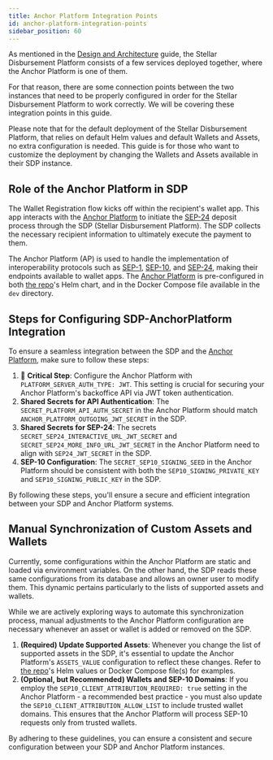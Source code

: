 ```yaml
---
title: Anchor Platform Integration Points
id: anchor-platform-integration-points
sidebar_position: 60
---
```


As mentioned in the [Design and Architecture](./design-and-architecture) guide, the Stellar Disbursement Platform consists of a few services deployed together, where the Anchor Platform is one of them.

For that reason, there are some connection points between the two instances that need to be properly configured in order for the Stellar Disbursement Platform to work correctly. We will be covering these integration points in this guide.

Please note that for the default deployment of the Stellar Disbursement Platform, that relies on default Helm values and default Wallets and Assets, no extra configuration is needed. This guide is for those who want to customize the deployment by changing the Wallets and Assets available in their SDP instance.

## Role of the Anchor Platform in SDP

The Wallet Registration flow kicks off within the recipient's wallet app. This app interacts with the [Anchor Platform] to initiate the [SEP-24] deposit process through the SDP (Stellar Disbursement Platform). The SDP collects the necessary recipient information to ultimately execute the payment to them.

The Anchor Platform (AP) is used to handle the implementation of interoperability protocols such as [SEP-1], [SEP-10], and [SEP-24], making their endpoints available to wallet apps. The [Anchor Platform] is pre-configured in both [the repo]'s Helm chart, and in the Docker Compose file available in the `dev` directory.

## Steps for Configuring SDP-AnchorPlatform Integration

To ensure a seamless integration between the SDP and the [Anchor Platform], make sure to follow these steps:

1. 🚨 **Critical Step**: Configure the Anchor Platform with `PLATFORM_SERVER_AUTH_TYPE: JWT`. This setting is crucial for securing your Anchor Platform's backoffice API via JWT token authentication.
1. **Shared Secrets for API Authentication**: The `SECRET_PLATFORM_API_AUTH_SECRET` in the Anchor Platform should match `ANCHOR_PLATFORM_OUTGOING_JWT_SECRET` in the SDP.
1. **Shared Secrets for SEP-24**: The secrets `SECRET_SEP24_INTERACTIVE_URL_JWT_SECRET` and `SECRET_SEP24_MORE_INFO_URL_JWT_SECRET` in the Anchor Platform need to align with `SEP24_JWT_SECRET` in the SDP.
1. **SEP-10 Configuration**: The `SECRET_SEP10_SIGNING_SEED` in the Anchor Platform should be consistent with both the `SEP10_SIGNING_PRIVATE_KEY` and `SEP10_SIGNING_PUBLIC_KEY` in the SDP.

By following these steps, you'll ensure a secure and efficient integration between your SDP and Anchor Platform systems.

## Manual Synchronization of Custom Assets and Wallets

Currently, some configurations within the Anchor Platform are static and loaded via environment variables. On the other hand, the SDP reads these same configurations from its database and allows an owner user to modify them. This dynamic pertains particularly to the lists of supported assets and wallets.

While we are actively exploring ways to automate this synchronization process, manual adjustments to the Anchor Platform configuration are necessary whenever an asset or wallet is added or removed on the SDP.

1. **(Required) Update Supported Assets**: Whenever you change the list of supported assets in the SDP, it's essential to update the Anchor Platform's `ASSETS_VALUE` configuration to reflect these changes. Refer to [the repo]'s Helm values or Docker Compose file(s) for examples.
1. **(Optional, but Recommended) Wallets and SEP-10 Domains**: If you employ the `SEP10_CLIENT_ATTRIBUTION_REQUIRED: true` setting in the Anchor Platform - a recommended best practice - you must also update the `SEP10_CLIENT_ATTRIBUTION_ALLOW_LIST` to include trusted wallet domains. This ensures that the Anchor Platform will process SEP-10 requests only from trusted wallets.

By adhering to these guidelines, you can ensure a consistent and secure configuration between your SDP and Anchor Platform instances.

[sep-1]: https://stellar.org/protocol/sep-1
[sep-10]: https://stellar.org/protocol/sep-10
[sep-24]: https://stellar.org/protocol/sep-24
[anchor platform]: https://github.com/stellar/java-stellar-anchor-sdk
[the repo]: https://github.com/stellar/stellar-disbursement-platform-backend
